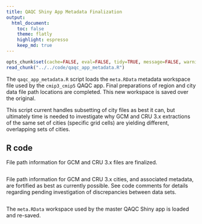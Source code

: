 ```yaml
---
title: QAQC Shiny App Metadata Finalization
output:
  html_document:
    toc: false
    theme: flatly
    highlight: espresso
    keep_md: true
---
```


```r
opts_chunk$set(cache=FALSE, eval=FALSE, tidy=TRUE, message=FALSE, warning=FALSE)
read_chunk("../../code/qaqc_app_metadata.R")
```

The `qaqc_app_metadata.R` script loads the `meta.RData` metadata workspace file used by the `cmip3_cmip5` QAQC app.
Final preparations of region and city data file path locations are completed.
This new workspace is saved over the original.

This script current handles subsetting of city files as best it can,
but ultimately time is needed to investigate why GCM and CRU 3.x extractions of the same set of cities (specific grid cells) are yielding different, overlapping sets of cities.

## R code

File path information for GCM and CRU 3.x files are finalized.

```r
```

File path information for GCM and CRU 3.x cities, and associated metadata, are fortified as best as currently possible.
See code comments for details regarding pending investigation of discrepancies between data sets.

```r
```

The `meta.RData` workspace used by the master QAQC Shiny app is loaded and re-saved.

```r
```
